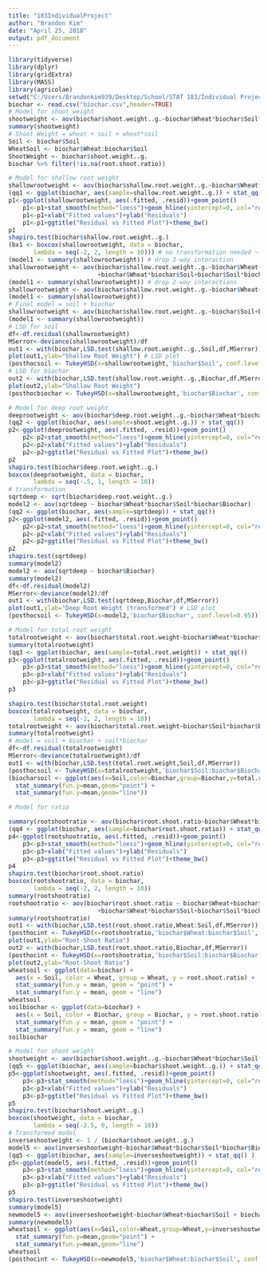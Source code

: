 ---
title: "183IndividualProject"
author: "Brandon Kim"
date: "April 25, 2018"
output: pdf_document
---

```{r setup, include=TRUE}
library(tidyverse)
library(dplyr)
library(gridExtra)
library(MASS)
library(agricolae)
setwd("C:/Users/Brandonkim939/Desktop/School/STAT 183/Individual Project")
biochar <- read.csv("biochar.csv",header=TRUE)
# Model for shoot weight 
shootweight <- aov(biochar$shoot.weight..g.~biochar$Wheat*biochar$Soil*biochar$Biochar)
summary(shootweight)
# Shoot Weight = wheat + soil + wheat*soil
Soil <- biochar$Soil
WheatSoil <- biochar$Wheat:biochar$Soil
ShootWeight <- biochar$shoot.weight..g.
biochar %>% filter(!is.na(root.shoot.ratio))
```

```{r}
# Model for shallow root weight
shallowrootweight <- aov(biochar$shallow.root.weight..g.~biochar$Wheat*biochar$Soil*biochar$Biochar)
(qq1 <- ggplot(biochar, aes(sample=shallow.root.weight..g.)) + stat_qq())
p1<-ggplot(shallowrootweight, aes(.fitted, .resid))+geom_point()
    p1<-p1+stat_smooth(method="loess")+geom_hline(yintercept=0, col="red", linetype="dashed")
    p1<-p1+xlab("Fitted values")+ylab("Residuals")
    p1<-p1+ggtitle("Residual vs Fitted Plot")+theme_bw()
p1
shapiro.test(biochar$shallow.root.weight..g.)
(bx1 <- boxcox(shallowrootweight, data = biochar,
       lambda = seq(-2, 2, length = 10))) # no transformation needed ~ 1 is in the interval
(model1 <- summary(shallowrootweight)) # drop 3-way interaction
shallowrootweight <- aov(biochar$shallow.root.weight..g.~biochar$Wheat+biochar$Soil+biochar$Biochar
                         +biochar$Wheat*biochar$Soil+biochar$Soil*biochar$Biochar+biochar$Wheat*biochar$Biochar)
(model1 <- summary(shallowrootweight)) # drop 2-way interactions
shallowrootweight <- aov(biochar$shallow.root.weight..g.~biochar$Wheat+biochar$Soil+biochar$Biochar)
(model1 <- summary(shallowrootweight))
# Final model = soil + biochar
shallowrootweight <- aov(biochar$shallow.root.weight..g.~biochar$Soil+biochar$Biochar)
(model1 <- summary(shallowrootweight))
# LSD for soil
df<-df.residual(shallowrootweight)
MSerror<-deviance(shallowrootweight)/df
out1 <- with(biochar,LSD.test(shallow.root.weight..g.,Soil,df,MSerror))
plot(out1,ylab="Shallow Root Weight") # LSD plot
(posthocsoil <- TukeyHSD(x=shallowrootweight,'biochar$Soil', conf.level=0.95)) # Use to check if 0 is in interval
# LSD for biochar
out2 <- with(biochar,LSD.test(shallow.root.weight..g.,Biochar,df,MSerror))
plot(out2,ylab="Shallow Root Weight") 
(posthocbiochar <- TukeyHSD(x=shallowrootweight,'biochar$Biochar', conf.level=0.95)) 
```

```{r}
# Model for deep root weight
deeprootweight <- aov(biochar$deep.root.weight..g.~biochar$Wheat*biochar$Soil*biochar$Biochar)
(qq2 <- ggplot(biochar, aes(sample=shoot.weight..g.)) + stat_qq())
p2<-ggplot(deeprootweight, aes(.fitted, .resid))+geom_point()
    p2<-p2+stat_smooth(method="loess")+geom_hline(yintercept=0, col="red", linetype="dashed")
    p2<-p2+xlab("Fitted values")+ylab("Residuals")
    p2<-p2+ggtitle("Residual vs Fitted Plot")+theme_bw()
p2
shapiro.test(biochar$deep.root.weight..g.)
boxcox(deeprootweight, data = biochar,
       lambda = seq(-.5, 1, length = 10))
# transformation
sqrtdeep <- sqrt(biochar$deep.root.weight..g.)
model2 <- aov(sqrtdeep ~ biochar$Wheat*biochar$Soil*biochar$Biochar)
(qq2 <- ggplot(biochar, aes(sample=sqrtdeep)) + stat_qq())
p2<-ggplot(model2, aes(.fitted, .resid))+geom_point()
    p2<-p2+stat_smooth(method="loess")+geom_hline(yintercept=0, col="red", linetype="dashed")
    p2<-p2+xlab("Fitted values")+ylab("Residuals")
    p2<-p2+ggtitle("Residual vs Fitted Plot")+theme_bw()
p2
shapiro.test(sqrtdeep)
summary(model2)
model2 <- aov(sqrtdeep ~ biochar$Biochar)
summary(model2)
df<-df.residual(model2)
MSerror<-deviance(model2)/df
out1 <- with(biochar,LSD.test(sqrtdeep,Biochar,df,MSerror))
plot(out1,ylab="Deep Root Weight (transformed") # LSD plot
(posthocsoil <- TukeyHSD(x=model2,'biochar$Biochar', conf.level=0.95))
```

```{r}
# Model for total root weight
totalrootweight <- aov(biochar$total.root.weight~biochar$Wheat*biochar$Soil*biochar$Biochar)
summary(totalrootweight)
(qq3 <- ggplot(biochar, aes(sample=total.root.weight)) + stat_qq()) 
p3<-ggplot(totalrootweight, aes(.fitted, .resid))+geom_point()
    p3<-p3+stat_smooth(method="loess")+geom_hline(yintercept=0, col="red", linetype="dashed")
    p3<-p3+xlab("Fitted values")+ylab("Residuals")
    p3<-p3+ggtitle("Residual vs Fitted Plot")+theme_bw()
p3

shapiro.test(biochar$total.root.weight)
boxcox(totalrootweight, data = biochar,
       lambda = seq(-2, 2, length = 10))
totalrootweight <- aov(biochar$total.root.weight~biochar$Soil*biochar$Biochar)
summary(totalrootweight)
# model = soil + biochar + soil*biochar
df<-df.residual(totalrootweight)
MSerror<-deviance(totalrootweight)/df
out1 <- with(biochar,LSD.test(total.root.weight,Soil,df,MSerror))
(posthocsoil <- TukeyHSD(x=totalrootweight,'biochar$Soil:biochar$Biochar', conf.level=0.95)) # 0 in interval
(biocharsoil <- ggplot(aes(x=Soil,color=Biochar,group=Biochar,y=total.root.weight),data=biochar) +
  stat_summary(fun.y=mean,geom="point") +
  stat_summary(fun.y=mean,geom="line"))
```

```{r}
# Model for ratio

summary(rootshootratio <- aov(biochar$root.shoot.ratio~biochar$Wheat*biochar$Soil*biochar$Biochar-biochar$Wheat:biochar$Soil:biochar$Biochar-biochar$Wheat:biochar$Biochar))
(qq4 <- ggplot(biochar, aes(sample=biochar$root.shoot.ratio)) + stat_qq()) 
p4<-ggplot(rootshootratio, aes(.fitted, .resid))+geom_point()
    p3<-p3+stat_smooth(method="loess")+geom_hline(yintercept=0, col="red", linetype="dashed")
    p3<-p3+xlab("Fitted values")+ylab("Residuals")
    p3<-p3+ggtitle("Residual vs Fitted Plot")+theme_bw()
p4
shapiro.test(biochar$root.shoot.ratio)
boxcox(rootshootratio, data = biochar,
       lambda = seq(-2, 2, length = 10))
summary(rootshootratio)
rootshootratio <- aov(biochar$root.shoot.ratio ~ biochar$Wheat+biochar$Soil+biochar$Biochar
                         +biochar$Wheat*biochar$Soil+biochar$Soil*biochar$Biochar)
summary(rootshootratio)
out1 <- with(biochar,LSD.test(root.shoot.ratio,Wheat:Soil,df,MSerror))
(posthocint <- TukeyHSD(x=rootshootratio,'biochar$Wheat:biochar$Soil', conf.level=0.95))
plot(out1,ylab="Root-Shoot Ratio")
out2 <- with(biochar,LSD.test(root.shoot.ratio,Biochar,df,MSerror))
(posthocint <- TukeyHSD(x=rootshootratio,'biochar$Soil:biochar$Biochar', conf.level=0.95))
plot(out2,ylab="Root-Shoot Ratio")
wheatsoil <- ggplot(data=biochar) +
  aes(x = Soil, color = Wheat, group = Wheat, y = root.shoot.ratio) +
  stat_summary(fun.y = mean, geom = "point") +
  stat_summary(fun.y = mean, geom = "line")
wheatsoil
soilbiochar <- ggplot(data=biochar) +
  aes(x = Soil, color = Biochar, group = Biochar, y = root.shoot.ratio) +
  stat_summary(fun.y = mean, geom = "point") +
  stat_summary(fun.y = mean, geom = "line") 
soilbiochar

```

```{r}
# Model for shoot weight 
shootweight <- aov(biochar$shoot.weight..g.~biochar$Wheat*biochar$Soil*biochar$Biochar)
(qq5 <- ggplot(biochar, aes(sample=biochar$shoot.weight..g.)) + stat_qq()) 
p5<-ggplot(shootweight, aes(.fitted, .resid))+geom_point()
    p3<-p3+stat_smooth(method="loess")+geom_hline(yintercept=0, col="red", linetype="dashed")
    p3<-p3+xlab("Fitted values")+ylab("Residuals")
    p3<-p3+ggtitle("Residual vs Fitted Plot")+theme_bw()
p5
shapiro.test(biochar$shoot.weight..g.)
boxcox(shootweight, data = biochar,
       lambda = seq(-2.5, 0, length = 10))
# Transformed model
inverseshootweight <- 1 / (biochar$shoot.weight..g.)
model5 <- aov(inverseshootweight~biochar$Wheat*biochar$Soil*biochar$Biochar)
(qq5 <- ggplot(biochar, aes(sample=inverseshootweight)) + stat_qq() ) 
p5<-ggplot(model5, aes(.fitted, .resid))+geom_point()
    p3<-p3+stat_smooth(method="loess")+geom_hline(yintercept=0, col="red", linetype="dashed")
    p3<-p3+xlab("Fitted values")+ylab("Residuals")
    p3<-p3+ggtitle("Residual vs Fitted Plot")+theme_bw()
p5
shapiro.test(inverseshootweight)
summary(model5)
newmodel5 <- aov(inverseshootweight~biochar$Wheat+biochar$Soil + biochar$Wheat*biochar$Soil)
summary(newmodel5)
wheatsoil <- ggplot(aes(x=Soil,color=Wheat,group=Wheat,y=inverseshootweight),data=biochar) +
  stat_summary(fun.y=mean,geom="point") +
  stat_summary(fun.y=mean,geom="line")
wheatsoil
(posthocint <- TukeyHSD(x=newmodel5,'biochar$Wheat:biochar$Soil', conf.level=0.95))
```


